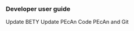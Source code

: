### Developer user guide {#developer-guide}

[Update BETY]{#updatebety}
[Update PEcAn Code]{#pecan-make}
[PEcAn and Git]{#pecan-git}
